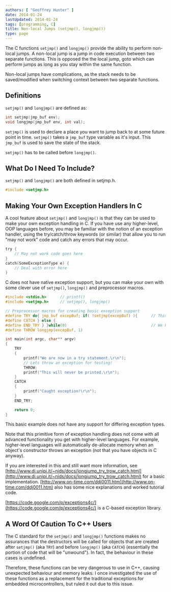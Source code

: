 ```yaml
---
authors: [ "Geoffrey Hunter" ]
date: 2014-01-24
lastUpdated: 2014-01-24
tags: [programming, C]
title: Non-local Jumps (setjmp(), longjmp())
type: page
---
```


The C functions `setjmp()` and `longjmp()` provide the ability to perform non-local jumps. A non-local jump is a jump in code execution between two separate functions. This is opposed the the local jump, goto which can perform jumps as long as you stay within the same function.

Non-local jumps have complications, as the stack needs to be saved/modified when switching context between two separate functions.

## Definitions

`setjmp()` and `longjmp()` are defined as:

```c
int setjmp(jmp_buf env);
void longjmp(jmp_buf env, int val);
```

`setjmp()` is used to declare a place you want to jump back to at some future point in time. `setjmp()` takes a `jmp_buf` type variable as it's input. This `jmp_buf` is used to save the state of the stack.

`setjmp()` has to be called before `longjmp()`.

## What Do I Need To Include?

`setjmp()` and `longjmp()` are both defined in setjmp.h.

```c    
#include <setjmp.h>
```

## Making Your Own Exception Handlers In C

A cool feature about `setjmp()` and `longjmp()` is that they can be used to make your own exception handling in C. If you have use any higher-level, OOP languages before, you may be familiar with the notion of an exception handler, using the try/catch/throw keywords (or similar) that allow you to run "may not work" code and catch any errors that may occur.

```c    
try {
    // May not work code goes here
}
catch(SomeExceptionType e) {
    // Deal with error here
}
```

C does not have native exception support, but you can make your own with some clever use of `setjmp()`, `longjmp()` and preprocessor macros.

```c    
#include <stdio.h>		// printf()
#include <setjmp.h>		// setjmp(), longjmp()

// Preprocessor macros for creating basic exception support
#define TRY do{ jmp_buf excepBuf; if( !setjmp(excepBuf) ){		// This part creates the varable excepBuf, used for storing stack state
#define CATCH } else {
#define END_TRY } }while(0)										// We have to have a macro of ending the try loop 
#define THROW longjmp(excepBuf, 1)

int main(int argc, char** argv)
{
    TRY
    {
        printf("We are now in a try statement.\r\n");
        // Lets throw an exception for testing!
        THROW;
        printf("This will never be printed.\r\n");
    }
    CATCH
    {
        printf("Caught exception!\r\n");
    }
    END_TRY;

    return 0;
}
```

This basic example does not have any support for differing exception types.

Note that this primitive form of exception handling does not come with all advanced functionality you get with higher-level languages. For example, higher-level languages will automatically de-allocate memory when an object's constructor throws an exception (not that you have objects in C anyway).

If you are interested in this and still want more information, see [http://www.di.unipi.it/~nids/docs/longjump_try_trow_catch.html](http://www.di.unipi.it/~nids/docs/longjump_try_trow_catch.html) for a basic implementation. [http://www.on-time.com/ddj0011.htm](http://www.on-time.com/ddj0011.htm) also has some nice explanations and worked tutorial code.

[https://code.google.com/p/exceptions4c/](https://code.google.com/p/exceptions4c/) is a C-based exception library.

## A Word Of Caution To C++ Users

The C standard for the `setjmp()` and `longjmp()` functions makes no assurances that the destructors will be called for objects that are created after `setjmp()` (aka `TRY`) and before `longjmp()` (aka `CATCH`) (essentially the portion of code that will be "unwound"). In fact, the behaviour in these cases is undefined. 

Therefore, these functions can be very dangerous to use in C++, causing unexpected behaviour and memory leaks. I once investigated the use of these functions as a replacement for the traditional exceptions for embedded microcontrollers, but ruled it out due to this issue.
